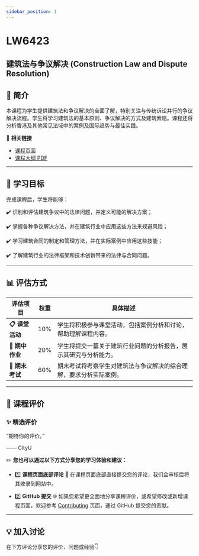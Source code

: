 ```yaml
---
sidebar_position: 1
---
```


# LW6423
## 建筑法与争议解决 (Construction Law and Dispute Resolution)

## **📘 简介**
本课程为学生提供建筑法和争议解决的全面了解，特别关注与传统诉讼并行的争议解决流程。学生将学习建筑法的基本原则、争议解决的方式及建筑索赔。课程还将分析香港及其他常见法域中的案例及国际趋势与最佳实践。

🔗 **相关链接**
- [课程页面](https://www.cityu.edu.hk/catalogue/pg/202425/course/LW6423.htm)
- [课程大纲 PDF](https://www.cityu.edu.hk/catalogue/pg/202425/course/LW6423.pdf)

---

## **🎯 学习目标**

完成课程后，学生将能够：

✔️ 识别和评估建筑争议中的法律问题，并定义可能的解决方案；

✔️ 掌握各种争议解决方法，并在建筑行业中应用这些方法来规避风险；

✔️ 学习建筑合同的制定和管理方法，并在实际案例中应用这些技能；

✔️ 了解建筑行业的法律框架和技术创新带来的法律与合同问题。

---

## **📊 评估方式**

| **评估项目**          | **权重** | **具体描述**                                                                                       |
|----------------------|---------|---------------------------------------------------------------------------------------------------|
| **📋 课堂活动**       | 10%     | 学生将积极参与课堂活动，包括案例分析和讨论，帮助理解课程内容。                                     |
| **📂 期中作业**       | 20%     | 学生将提交一篇关于建筑行业问题的分析报告，展示其研究与分析能力。                               |
| **📂 期末考试**       | 60%     | 期末考试将考察学生对建筑法与争议解决的综合理解，要求分析实际案例。                             |

---

## **💬 课程评价**

### ✨ **精选评价**
<div className={commentStyles.commentBox}>
    <p className={commentStyles.commentText}>
        “期待你的评价。”
    </p>
    <p className={commentStyles.commentAuthor}>—— CityU</p>
</div>

✏️ **您也可以通过以下方式分享您的学习体验和建议：**

- 1️⃣ **课程页面底部评论**
💬 在课程页面底部直接提交您的评论，我们会审核后将其收录到网站中。

- 2️⃣ **GitHub 提交**
🌐 如果您希望更全面地分享课程评价，或希望修改或新增课程页面，欢迎参考 [Contributing](https://penjc.github.io/cityU-navigator/contributing) 页面，通过 GitHub 提交您的贡献。

---

## **💡 加入讨论**

在下方评论分享您的评价、问题或经验👇
<Utterances />